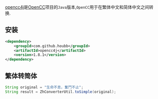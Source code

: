 [opencc4j](https://github.com/houbb/opencc4j?tab=readme-ov-file#%E8%BD%AC%E4%B8%BA%E7%AE%80%E4%BD%93-tosimple)是[OpenCC](https://github.com/BYVoid/OpenCC)项目的`Java`版本,`OpenCC`用于在繁体中文和简体中文之间转换.

## 安装

```xml
<dependency>
    <groupId>com.github.houbb</groupId>
    <artifactId>opencc4j</artifactId>
    <version>1.8.1</version>
</dependency>
```

## 繁体转简体

```java
String original = "生命不息，奮鬥不止";
String result = ZhConverterUtil.toSimple(original);
```
